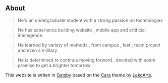 ## About

> He's an undergraduate student with a strong passion on technologies

> He has experience building website , mobile app and artificial intelegence

> He learned by variety of methods , from campus , fest , team project and even a military

> He is determined to continue moving forward , devoted with soem promise to get a brighter tomorrow

This website is writen in [Gatsby](https://www.gatsbyjs.com) based on the
[Cara](https://cara.lekoarts.de) theme by [LekoArts](https://www.lekoarts.de/en/).

